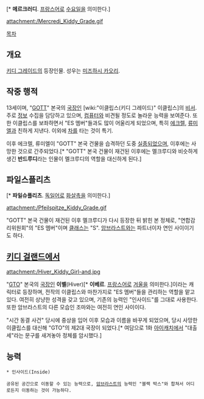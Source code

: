 {{{+1 メルクルディ / Mercredi }}}[* '''메르크러디'''. [[프랑스어]]로 [[수요일]]을 의미한다.]

attachment:/Mercredi_Kiddy_Grade.gif

[[목차]]

== 개요 ==
[[키디 그레이드]]의 등장인물. 성우는 [[미즈하시 카오리]].

== 작중 행적 ==
13세이며, "[[GOTT]]" 본국의 [[국장]]인 [wiki:"이클립스(키디 그레이드)" 이클립스]의 [[비서]]. 주로 [[정보]] 수집을 담당하고 있으며, [[컴퓨터]]와 비견될 정도로 놀라운 능력을 보여준다. 또한 이클립스를 보좌하면서 "ES 멤버"들과도 많이 어울리게 되었으며, 특히 [[에크렐]], [[류미엘]]과 친하게 지낸다. 이외에 [[차]]를 타는 것이 특기.

이후 에크렐, 류미엘이 "GOTT" 본국 건물을 습격하던 도중 [[실종]]되었으며, 이후에는 사망한 것으로 간주되었다.[* "GOTT" 본국 건물이 재건된 이후에는 멜크루디와 비슷하게 생긴 '''반드루디'''라는 인물이 멜크루디의 역할을 대신하게 된다.]

== 파일스플리츠 ==
{{{+1 ファイルスプリッツ / Pfeilspitze }}}[* '''파일슈플리츠'''. [[독일어]]로 [[화살]]촉을 의미한다.]

attachment:/Pfeilspitze_Kiddy_Grade.gif

"GOTT" 본국 건물이 재건된 이후 멜크루디가 다시 등장한 뒤 밝힌 본 정체로, "연합감리위원회"의 "ES 멤버"이며 [[클래스]]는 "S". [[암브라스트]]와는 파트너이자 연인 사이이기도 하다.

== [[키디 걸랜드]]에서 ==
attachment:/Hiver_Kiddy_Girl-and.jpg

"[[GTO]]" 본국의 [[국장]]인 '''이벨'''(Hiver)[* '''이베르'''. [[프랑스어]]로 [[겨울]]을 의미한다.]이라는 캐릭터로 등장하며, 전작의 이클립스와 마찬가지로 "ES 멤버"들을 관리하는 역할을 맡고 있다. 여전히 상냥한 성격을 갖고 있으며, 기존의 능력인 "인사이드"를 그대로 사용한다. 또한 암브라스트의 다른 모습인 조마와는 여전히 연인 사이이다.

"시간 동결 사건" 당시에 중상을 입어 이후 모습과 이름을 바꾸게 되었으며, 당시 사망한 이클립스를 대신해 "GTO"의 제2대 국장이 되었다.[* 여담으로 1화 [[아이캐치]]에서 "대출세"라는 문구를 새겨놓아 정체를 암시했다.]

== 능력 ==
 * 인사이드(Inside)

 공유된 공간으로 이동할 수 있는 능력으로, [[암브라스트]]의 능력인 "블랙 박스"와 합쳐서 어디로든지 이동하는 것이 가능하다.
